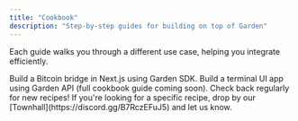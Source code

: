 ```yaml
---
title: "Cookbook"
description: "Step-by-step guides for building on top of Garden"
---
```


Each guide walks you through a different use case, helping you integrate efficiently.

<CardGroup cols={2}>
    <Card title="Bridge (using Garden SDK)" href="/developers/guides/sdk" icon="link">
        Build a Bitcoin bridge in Next.js using Garden SDK.
    </Card>
    <Card title="Integrate (using Garden API)" icon="terminal">
        Build a terminal UI app using Garden API (full cookbook guide coming soon).
    </Card>
</CardGroup>

<Note>
    Check back regularly for new recipes! If you're looking for a specific recipe, drop by our [Townhall](https://discord.gg/B7RczEFuJ5) and let us know.
</Note>
